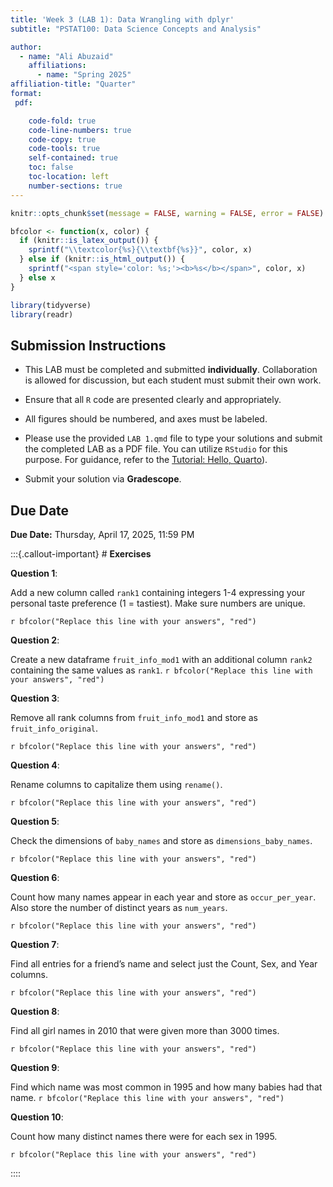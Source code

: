---
title: 'Week 3 (LAB 1): Data Wrangling with dplyr'
subtitle: "PSTAT100: Data Science Concepts and Analysis" 

author:
  - name: "Ali Abuzaid"
    affiliations:
      - name: "Spring 2025"
affiliation-title: "Quarter"
format: 
 pdf:

    code-fold: true
    code-line-numbers: true
    code-copy: true
    code-tools: true
    self-contained: true
    toc: false
    toc-location: left
    number-sections: true
---

```{r setup-general, include=FALSE}
knitr::opts_chunk$set(message = FALSE, warning = FALSE, error = FALSE)

bfcolor <- function(x, color) {
  if (knitr::is_latex_output()) {
    sprintf("\\textcolor{%s}{\\textbf{%s}}", color, x)
  } else if (knitr::is_html_output()) {
    sprintf("<span style='color: %s;'><b>%s</b></span>", color, x)
  } else x
}
```


```{r, include=FALSE}
library(tidyverse)
library(readr)
```


:::{.callout-tip}
# Submission Instructions


* This LAB must be completed and submitted **individually**. Collaboration is allowed for discussion, but each student must submit their own work.

* Ensure that all `R` code are presented clearly and appropriately.

* All figures should be numbered, and axes must be labeled. 

* Please use the provided `LAB 1.qmd` file to type your solutions and submit the completed LAB as a PDF file. You can utilize `RStudio` for this purpose. For guidance, refer to the [Tutorial: Hello, Quarto](https://quarto.org/docs/get-started/hello/rstudio.html)).

* Submit your solution via **Gradescope**.

:::
:::{.callout-caution}
# Due Date
**Due Date:** Thursday, April 17, 2025, 11:59 PM
:::
 
 \newpage
:::{.callout-important}
# **Exercises**

**Question 1**: 

Add a new column called `rank1` containing integers 1-4 expressing your personal taste preference (1 = tastiest). Make sure numbers are unique.

`r bfcolor("Replace this line with your answers", "red")` \



**Question 2**: 

Create a new dataframe `fruit_info_mod1` with an additional column `rank2` containing the same values as `rank1`.
`r bfcolor("Replace this line with your answers", "red")` \


**Question 3**: 

Remove all rank columns from `fruit_info_mod1` and store as `fruit_info_original`.

`r bfcolor("Replace this line with your answers", "red")` \


**Question 4**:

Rename columns to capitalize them using `rename()`.

`r bfcolor("Replace this line with your answers", "red")` \


**Question 5**: 

Check the dimensions of `baby_names` and store as `dimensions_baby_names`.


`r bfcolor("Replace this line with your answers", "red")` \


**Question 6**: 

Count how many names appear in each year and store as `occur_per_year`. Also store the number of distinct years as `num_years`.

`r bfcolor("Replace this line with your answers", "red")` \


**Question 7**: 

Find all entries for a friend's name and select just the Count, Sex, and Year columns.

`r bfcolor("Replace this line with your answers", "red")` \

**Question 8**: 

Find all girl names in 2010 that were given more than 3000 times.


`r bfcolor("Replace this line with your answers", "red")` \

**Question 9**: 

Find which name was most common in 1995 and how many babies had that name.
`r bfcolor("Replace this line with your answers", "red")` \


**Question 10**: 

Count how many distinct names there were for each sex in 1995.

`r bfcolor("Replace this line with your answers", "red")` \



::::
